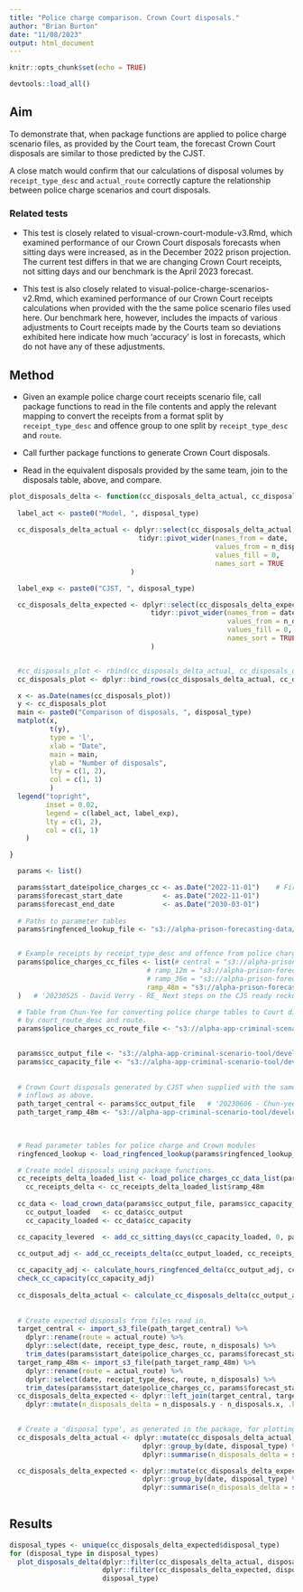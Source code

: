 ```yaml
---
title: "Police charge comparison. Crown Court disposals."
author: "Brian Burton"
date: "11/08/2023"
output: html_document
---
```


```r
knitr::opts_chunk$set(echo = TRUE)

devtools::load_all()
```

## Aim

To demonstrate that, when package functions are applied to police charge
scenario files, as provided by the Court team, the forecast Crown Court
disposals are similar to those predicted by the CJST.

A close match would confirm that our calculations of disposal volumes by
`receipt_type_desc` and `actual_route` correctly capture the relationship
between police charge scenarios and court disposals.

### Related tests

* This test is closely related to visual-crown-court-module-v3.Rmd, which
examined performance of our Crown Court disposals forecasts when sitting days
were increased, as in the December 2022 prison projection. The current test
differs in that we are changing Crown Court receipts, not sitting days and our
benchmark is the April 2023 forecast.

* This test is also closely related to visual-police-charge-scenarios-v2.Rmd,
which examined performance of our Crown Court receipts calculations when
provided with the the same police scenario files used here. Our benchmark here,
however, includes the impacts of various adjustments to Court receipts made by
the Courts team so deviations exhibited here indicate how much 'accuracy' is
lost in forecasts, which do not have any of these adjustments.


## Method

* Given an example police charge court receipts scenario file, call package
  functions to read in the file contents and apply the
  relevant mapping to convert the receipts from a format split by
  `receipt_type_desc` and offence group to one split by `receipt_type_desc` and
  `route`.

* Call further package functions to generate Crown Court disposals.
  
* Read in the equivalent disposals provided by the same team, join to the
  disposals table, above, and compare.
  

```r

plot_disposals_delta <- function(cc_disposals_delta_actual, cc_disposals_delta_expected, disposal_type) {
  
  label_act <- paste0("Model, ", disposal_type)
  
  cc_disposals_delta_actual <- dplyr::select(cc_disposals_delta_actual, date, n_disposals_delta) %>%
                                tidyr::pivot_wider(names_from = date,
                                                   values_from = n_disposals_delta,
                                                   values_fill = 0,
                                                   names_sort = TRUE
                              )

  label_exp <- paste0("CJST, ", disposal_type)

  cc_disposals_delta_expected <- dplyr::select(cc_disposals_delta_expected, date, n_disposals_delta) %>%
                                   tidyr::pivot_wider(names_from = date,
                                                      values_from = n_disposals_delta,
                                                      values_fill = 0,
                                                      names_sort = TRUE
                                   )


  #cc_disposals_plot <- rbind(cc_disposals_delta_actual, cc_disposals_delta_expected)
  cc_disposals_plot <- dplyr::bind_rows(cc_disposals_delta_actual, cc_disposals_delta_expected)

  x <- as.Date(names(cc_disposals_plot))
  y <- cc_disposals_plot
  main <- paste0("Comparison of disposals, ", disposal_type)
  matplot(x,
          t(y),
          type = 'l',
          xlab = "Date",
          main = main,
          ylab = "Number of disposals",
          lty = c(1, 2),
          col = c(1, 1)
          )
  legend("topright",
         inset = 0.02,
         legend = c(label_act, label_exp),
         lty = c(1, 2),
         col = c(1, 1)
    )

}

```

```r

  params <- list()

  params$start_date$police_charges_cc <- as.Date("2022-11-01")    # First month of the forecast. Used for verifying inputs.
  params$forecast_start_date          <- as.Date("2022-11-01")
  params$forecast_end_date            <- as.Date("2030-03-01")
  
  # Paths to parameter tables
  params$ringfenced_lookup_file <- "s3://alpha-prison-forecasting-data/prisons-ready-reckoner/prisonsreadyreckoner/test-files/test-ringfenced-lookup-2.0.0.csv"


  # Example receipts by receipt_type_desc and offence from police charge scenarios.
  params$police_charges_cc_files <- list(# central = "s3://alpha-prison-forecasting-data/prisons-ready-reckoner/prisonsreadyreckoner/test-files/test-police-demand-scenarios/April23_mid_pandemic_real_for_ready_reckoner.csv", # Records the total number of Crown Court receipts used as a baseline in the April 2023 projections. Includes background values from various sources, and an increase in charge numbers over a 24-month period.
                                  # ramp_12m = "s3://alpha-prison-forecasting-data/prisons-ready-reckoner/prisonsreadyreckoner/test-files/test-police-demand-scenarios/April23_mid_pandemic_real_12m_ramp_for_ready_reckoner.csv", # Records how Crown Court receipts would change if police charge numbers were increased over a 12-month period instead of over a 24-month period. Records differences relative to the values in April23_mid_pandemic_real_for_ready_reckoner.csv.
                                  # ramp_36m = "s3://alpha-prison-forecasting-data/prisons-ready-reckoner/prisonsreadyreckoner/test-files/test-police-demand-scenarios/April23_mid_pandemic_real_36m_ramp_for_ready_reckoner.csv", # Records how Crown Court receipts would change if police charge numbers were increased over a 36-month period instead of over a 24-month period. Records differences relative to the values in April23_mid_pandemic_real_for_ready_reckoner.csv.
                                  ramp_48m = "s3://alpha-prison-forecasting-data/prisons-ready-reckoner/prisonsreadyreckoner/test-files/test-police-demand-scenarios/April23_mid_pandemic_real_48m_ramp_for_ready_reckoner.csv" # Records how Crown Court receipts would change if police charge numbers were increased over a 48-month period instead of over a 24-month period. Records differences relative to the values in April23_mid_pandemic_real_for_ready_reckoner.csv.
  )   # '20230525 - David Verry - RE_ Next steps on the CJS ready reckoner.eml'

  # Table from Chun-Yee for converting police charge tables to Court disposals
  # by court_route_desc and route.
  params$police_charges_cc_route_file <- "s3://alpha-app-criminal-scenario-tool/developmentFolder/Dev_apr23_v1/crown_court_modelling/ccs_snapshot_20230125_jan23version/routes.csv"   # '20230518 - Chun-yee Cheng - cjst pre-covid route distribution.msg'  

  
  params$cc_output_file <- "s3://alpha-app-criminal-scenario-tool/developmentFolder/Dev_apr23_v1/model_outputs/sensitivity_baseline_230412_0819/crown-output-apr23_s4.csv"   # '20230502 - Chun-yee Cheng - RE_ Testing our assumptions with a second Crown Court scenario_.msg'
  params$cc_capacity_file <- "s3://alpha-app-criminal-scenario-tool/developmentFolder/Dev_apr23_v1/model_outputs/sensitivity_baseline_230412_0819/sd_htpsd_adjusted_apr23_s4.csv"   # '20230502 - Chun-yee Cheng - RE_ Testing our assumptions with a second Crown Court scenario_.msg'
  
  
  # Crown Court disposals generated by CJST when supplied with the same
  # inflows as above.
  path_target_central <- params$cc_output_file   # '20230606 - Chun-yee Cheng - RE_ QA of ready reckoner Crown receipt calculations.msg'
  path_target_ramp_48m <- "s3://alpha-app-criminal-scenario-tool/developmentFolder/Dev_apr23_v1/model_outputs/sensitivity_RR_receipts_ramp_48m_230531_1101/crown-output-apr23_s4.csv"   # '20230606 - Chun-yee Cheng - RE_ QA of ready reckoner Crown receipt calculations.msg'

 
  
  # Read parameter tables for police charge and Crown modules
  ringfenced_lookup <- load_ringfenced_lookup(params$ringfenced_lookup_file)

  # Create model disposals using package functions.
  cc_receipts_delta_loaded_list <- load_police_charges_cc_data_list(params$police_charges_cc_route_file, params$police_charges_cc_files, ringfenced_lookup, params$start_date$police_charges_cc, params$forecast_start_date, params$forecast_end_date)
    cc_receipts_delta <- cc_receipts_delta_loaded_list$ramp_48m
    
  cc_data <- load_crown_data(params$cc_output_file, params$cc_capacity_file, ringfenced_lookup, params$start_date$police_charges_cc, params$forecast_start_date, params$forecast_end_date)
    cc_output_loaded   <- cc_data$cc_output
    cc_capacity_loaded <- cc_data$cc_capacity

  cc_capacity_levered  <- add_cc_sitting_days(cc_capacity_loaded, 0, params$forecast_start_date)

  cc_output_adj <- add_cc_receipts_delta(cc_output_loaded, cc_receipts_delta)
  
  cc_capacity_adj <- calculate_hours_ringfenced_delta(cc_output_adj, cc_capacity_levered)
  check_cc_capacity(cc_capacity_adj)
  
  cc_disposals_delta_actual <- calculate_cc_disposals_delta(cc_output_adj, cc_capacity_adj)
    
    
  # Create expected disposals from files read in.
  target_central <- import_s3_file(path_target_central) %>%
    dplyr::rename(route = actual_route) %>%
    dplyr::select(date, receipt_type_desc, route, n_disposals) %>%
    trim_dates(params$start_date$police_charges_cc, params$forecast_start_date, params$forecast_end_date)
  target_ramp_48m <- import_s3_file(path_target_ramp_48m) %>%
    dplyr::rename(route = actual_route) %>%
    dplyr::select(date, receipt_type_desc, route, n_disposals) %>%
    trim_dates(params$start_date$police_charges_cc, params$forecast_start_date, params$forecast_end_date)
  cc_disposals_delta_expected <- dplyr::left_join(target_central, target_ramp_48m, by = c("date", "receipt_type_desc", "route")) %>%
    dplyr::mutate(n_disposals_delta = n_disposals.y - n_disposals.x, .keep = "unused")

  
  # Create a 'disposal type', as generated in the package, for plotting
  cc_disposals_delta_actual <- dplyr::mutate(cc_disposals_delta_actual, disposal_type = paste0("cc_", route)) %>%
                                 dplyr::group_by(date, disposal_type) %>%
                                 dplyr::summarise(n_disposals_delta = sum(n_disposals_delta, na.rm = TRUE), .groups = "drop")

  cc_disposals_delta_expected <- dplyr::mutate(cc_disposals_delta_expected, disposal_type = paste0("cc_", route)) %>%
                                 dplyr::group_by(date, disposal_type) %>%
                                 dplyr::summarise(n_disposals_delta = sum(n_disposals_delta, na.rm = TRUE), .groups = "drop")
  

```


<!--```{r}

print(min(cc_disposals_delta_actual$date))
print(min(cc_disposals_delta_expected$date))
print(max(cc_disposals_delta_actual$date))
print(max(cc_disposals_delta_expected$date))

``` -->

## Results

```r

disposal_types <- unique(cc_disposals_delta_expected$disposal_type)
for (disposal_type in disposal_types)
  plot_disposals_delta(dplyr::filter(cc_disposals_delta_actual, disposal_type == !!disposal_type),
                       dplyr::filter(cc_disposals_delta_expected, disposal_type == !!disposal_type),
                       disposal_type)

```



